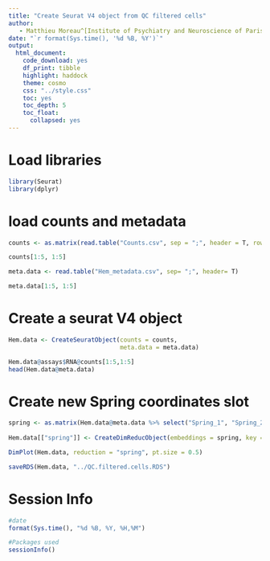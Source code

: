 ```yaml
---
title: "Create Seurat V4 object from QC filtered cells"
author:
   - Matthieu Moreau^[Institute of Psychiatry and Neuroscience of Paris, INSERM U1266, 75014, Paris, France, matthieu.moreau@inserm.fr] [![](https://orcid.org/sites/default/files/images/orcid_16x16.png)](https://orcid.org/0000-0002-2592-2373)
date: "`r format(Sys.time(), '%d %B, %Y')`"
output: 
  html_document: 
    code_download: yes
    df_print: tibble
    highlight: haddock
    theme: cosmo
    css: "../style.css"
    toc: yes
    toc_depth: 5
    toc_float:
      collapsed: yes
---
```


# Load libraries

```r
library(Seurat)
library(dplyr)
```

# load counts and metadata

```r
counts <- as.matrix(read.table("Counts.csv", sep = ";", header = T, row.names = 1))

counts[1:5, 1:5]
```

```r
meta.data <- read.table("Hem_metadata.csv", sep= ";", header= T)

meta.data[1:5, 1:5]
```
# Create a seurat V4 object

```r
Hem.data <- CreateSeuratObject(counts = counts,
                               meta.data = meta.data)

Hem.data@assays$RNA@counts[1:5,1:5]
head(Hem.data@meta.data)
```
# Create new Spring coordinates slot

```r
spring <- as.matrix(Hem.data@meta.data %>% select("Spring_1", "Spring_2"))
  
Hem.data[["spring"]] <- CreateDimReducObject(embeddings = spring, key = "Spring_", assay = DefaultAssay(Hem.data))
```

```r
DimPlot(Hem.data, reduction = "spring", pt.size = 0.5)
```
```r
saveRDS(Hem.data, "../QC.filtered.cells.RDS")
```

# Session Info

```r
#date
format(Sys.time(), "%d %B, %Y, %H,%M")

#Packages used
sessionInfo()
```

